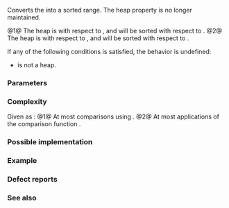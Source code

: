 {{cpp/title|sort_heap}}
{{cpp/algorithm/navbar}}
{{dcl begin}}
{{dcl header|algorithm}}
{{dcla|num=1|notes={{mark constexpr since c++20}}|
template&lt; class RandomIt &gt;
void sort_heap( RandomIt first, RandomIt last );
}}
{{dcla|num=2|notes={{mark constexpr since c++20}}|
template&lt; class RandomIt, class Compare &gt;
void sort_heap( RandomIt first, RandomIt last, Compare comp );
}}
{{dcl end}}

Converts the {{rlp|/#Heap operations|heap}} {{range|first|last}} into a sorted range. The heap property is no longer maintained.

@1@ The heap is with respect to {{rev inl|until=c++20|{{c/core|operator&lt;}}}}{{rev inl|since=c++20|{{c|std::less{}&lt;!----&gt;}}}}, and will be sorted with respect to {{rev inl|until=c++20|{{c/core|operator&lt;}}}}{{rev inl|since=c++20|{{c|std::less{}&lt;!----&gt;}}}}.
@2@ The heap is with respect to {{c|comp}}, and will be sorted with respect to {{c|comp}}.

If any of the following conditions is satisfied, the behavior is undefined:
* {{range|first|last}} is not a heap.
{{rev begin}}
{{rev|until=c++11|
* The type of {{c|*first}} is not {{named req|Swappable}}.
}}
{{rev|since=c++11|
* {{tt|RandomIt}} is not {{named req|ValueSwappable}}.
* The type of {{c|*first}} is not {{named req|MoveConstructible}}.
* The type of {{c|*first}} is not {{named req|MoveAssignable}}.
}}
{{rev end}}

===Parameters===
{{par begin}}
{{par|first, last|the heap to be sorted}}
{{par cmp|comp|p1=RandomIt}}
{{par hreq}}
{{par req named|RandomIt|RandomAccessIterator}}
{{par req named|Compare|Compare}}
{{par end}}

===Complexity===
Given {{mathjax-or|\(\scriptsize N\)|N}} as {{c|std::distance(first, last)}}:
@1@ At most {{mathjax-or|\(\scriptsize 2N \cdot \log(N)\)|2N⋅log(N)}} comparisons using {{rev inl|until=c++20|{{c/core|operator&lt;}}}}{{rev inl|since=c++20|{{c|std::less{}&lt;!----&gt;}}}}.
@2@ At most {{mathjax-or|\(\scriptsize 2N \cdot \log(N)\)|2N⋅log(N)}} applications of the comparison function {{c|comp}}.

===Possible implementation===
{{eq impl
|title1=sort_heap (1)|ver1=1|1=
template&lt;class RandomIt&gt;
void sort_heap(RandomIt first, RandomIt last)
{
    while (first != last)
        std::pop_heap(first, last--);
}
|title2=sort_heap (2)|ver2=2|2=
template&lt;class RandomIt, class Compare&gt;
void sort_heap(RandomIt first, RandomIt last, Compare comp)
{
    while (first != last)
        std::pop_heap(first, last--, comp);
}
}}

===Example===
{{example
|
|code=
#include &lt;algorithm&gt;
#include &lt;iostream&gt;
#include &lt;string_view&gt;
#include &lt;vector&gt;

void println(std::string_view fmt, const auto&amp; v)
{
    for (std::cout &lt;&lt; fmt; const auto &amp;i : v)
        std::cout &lt;&lt; i &lt;&lt; ' ';
    std::cout &lt;&lt; '\n';
}

int main()
{
    std::vector&lt;int&gt; v{3, 1, 4, 1, 5, 9};
    
    std::make_heap(v.begin(), v.end());
    println("after make_heap, v: ", v);
    
    std::sort_heap(v.begin(), v.end());
    println("after sort_heap, v: ", v);
}
|output=
after make_heap, v: 9 4 5 1 1 3
after sort_heap, v: 1 1 3 4 5 9
}}

===Defect reports===
{{dr list begin}}
{{dr list item|wg=lwg|dr=2444|std=C++98|before=at most {{mathjax-or|\(\scriptsize N \cdot \log(N)\)|N⋅log(N)}} comparisons were allowed|after=increased to {{mathjax-or|\(\scriptsize 2N \cdot \log(N)\)|2N⋅log(N)}}}}
{{dr list end}}

===See also===
{{dsc begin}}
{{dsc inc|cpp/algorithm/dsc is_heap}}
{{dsc inc|cpp/algorithm/dsc is_heap_until}}
{{dsc inc|cpp/algorithm/dsc make_heap}}
{{dsc inc|cpp/algorithm/dsc pop_heap}}
{{dsc inc|cpp/algorithm/dsc push_heap}}
{{dsc inc|cpp/algorithm/ranges/dsc sort_heap}}
{{dsc end}}

{{langlinks|de|es|fr|it|ja|pt|ru|zh}}